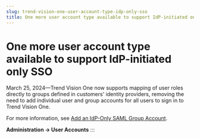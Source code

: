 ```yaml
---
slug: trend-vision-one-user-account-type-idp-only-sso
title: One more user account type available to support IdP-initiated only SSO
---
```

# One more user account type available to support IdP-initiated only SSO

March 25, 2024—Trend Vision One now supports mapping of user roles directly to groups defined in customers' identity providers, removing the need to add individual user and group accounts for all users to sign in to Trend Vision One.

For more information, see [Add an IdP-Only SAML Group Account](adding-idp-only-saml-group-account.mdx).

**Administration → User Accounts**
:::
